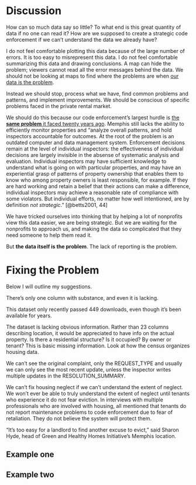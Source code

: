# Discussion

How can so much data say so little? To what end is this great quantity of data if no one can read it? How are we supposed to create a strategic code enforcement if we can't understand the data we already have?

I do not feel comfortable plotting this data because of the large number of errors. It is too easy to misrepresent this data. I do not feel comfortable summarizing this data and drawing conclusions. A map can hide the problem; viewers cannot read all the error messages behind the data. We should not be looking at maps to find where the problems are when [our data is the problem]{.ul}.

Instead we should stop, process what we have, find common problems and patterns, and implement improvements. We should be conscious of specific problems faced in the private rental market.

We should do this because our code enforcement's largest hurdle is [the **same problem** it faced twenty years ago]{.ul}. Memphis still lacks the ability to efficiently monitor properties and "analyze overall patterns, and hold inspectors accountable for outcomes. At the root of the problem is an outdated computer and data management system. Enforcement decisions remain at the level of individual inspectors: the effectiveness of individual decisions are largely invisible in the absense of systematic analysis and evaluation. Individual inspectors may have sufficient knowledge to understand what is going on with particular properties, and may have an experiential grasp of patterns of property ownership that enables them to know who among property owners is least responsible, for example. If they are hard working and retain a belief that their actions can make a difference, individual inspectors may achieve a reasonable rate of compliance with some violators. But individual efforts, no matter how well intentioned, are by definition *not strategic*." [@betts2001, 44]

We have tricked ourselves into thinking that by helping a lot of nonprofits view this data easier, we are being strategic. But we are waiting for the nonprofits to approach us, and making the data so complicated that they need someone to help them read it.

But **the data itself is the problem**. The lack of reporting is the problem.

# Fixing the Problem

Below I will outline my suggestions.

There's only one column with substance, and even it is lacking.

This dataset only recently passed 449 downloads, even though it's been available for years. <!--# I bet half of those downloads are myself and Austin Harrison. -->

The dataset is lacking obvious information. Rather than 23 columns describing location, it would be appreciated to have info on the actual property. Is there a residential structure? Is it occupied? By owner or tenant? This is basic missing information. Look at how the census organizes housing data.

We can't see the original complaint, only the REQUEST_TYPE and usually we can only see the most recent update, unless the inspector writes multiple updates in the RESOLUTION_SUMMARY.

We can't fix housing neglect if we can't understand the extent of neglect. We won't ever be able to truly understand the extent of neglect until tenants who experience it do not fear eviction. In interviews with multiple professionals who are involved with housing, all mentioned that tenants do not report maintenance problems to code enforcement due to fear of retaliation. They do not believe the system will protect them.

"It's too easy for a landlord to find another excuse to evict," said Sharon Hyde, head of Green and Healthy Homes Initiative's Memphis location.

## Example one

## Example two
